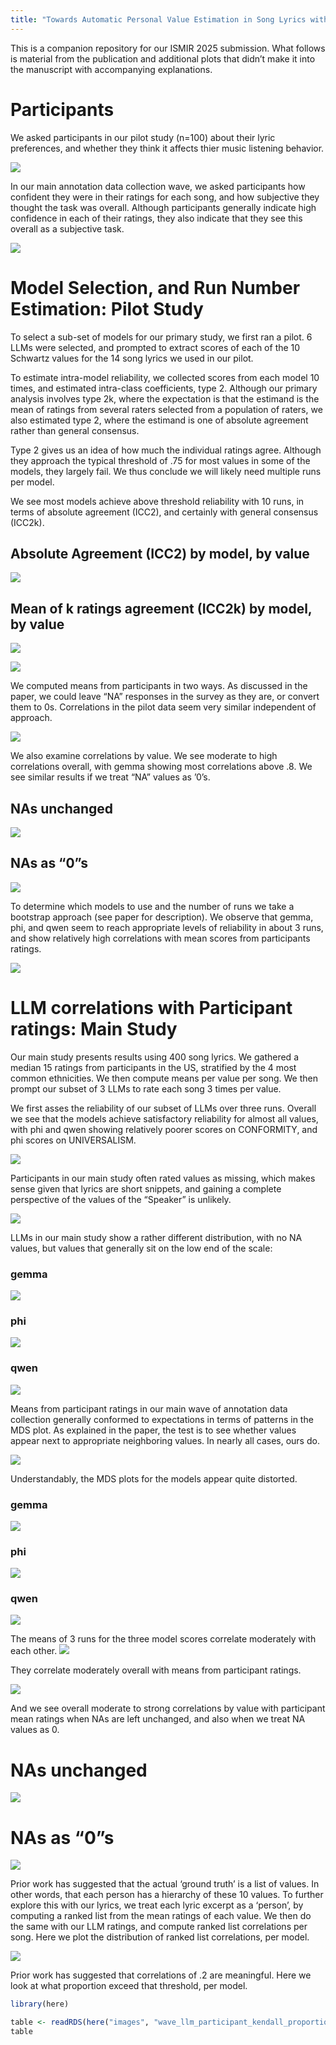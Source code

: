 ```yaml
---
title: "Towards Automatic Personal Value Estimation in Song Lyrics with Large Language Models"
---
```


This is a companion repository for our ISMIR 2025 submission. What follows is material from the publication and additional plots that didn't make it into the manuscript with accompanying explanations. 

# Participants

We asked participants in our pilot study (n=100) about their lyric preferences, and whether they think it affects thier music listening behavior. 

![](images/participant_survey.png){fig-align="center"}

In our main annotation data collection wave, we asked participants how confident they were in their ratings for each song, and how subjective they thought the task was overall. Although participants generally indicate high confidence in each of their ratings, they also indicate that they see this overall as a subjective task. 


![](images/participant_confidence_subjectivity.png){fig-align="center"}






# Model Selection, and Run Number Estimation: Pilot Study

To select a sub-set of models for our primary study, we first ran a pilot. 6 LLMs were selected, and prompted to extract scores of each of the 10 Schwartz values for the 14 song lyrics we used in our pilot. 

To estimate intra-model reliability, we collected scores from each model 10 times, and estimated intra-class coefficients, type 2. Although our primary analysis involves type 2k, where the expectation is that the estimand is the mean of ratings from several raters selected from a population of raters, we also estimated type 2, where the estimand is one of absolute agreement rather than general consensus. 

Type 2 gives us an idea of how much the individual ratings agree. Although they approach the typical threshold of .75 for most values in some of the models, they largely fail. We thus conclude we will likely need multiple runs per model. 

We see most models achieve above threshold reliability with 10 runs, in terms of absolute agreement (ICC2), and certainly with general consensus (ICC2k). 

::: {.panel-tabset}

## Absolute Agreement (ICC2) by model, by value

![](images/pilot_llm_ICC2.png){fig-align="center"}

## Mean of k ratings agreement (ICC2k) by model, by value

![](images/pilot_llm_ICC2k.png){fig-align="center"}

:::

![](images/pilot_llm_overall_cor.png){fig-align="center"}

We computed means from participants in two ways. As discussed in the paper, we could leave "NA" responses in the survey as they are, or convert them to 0s. Correlations in the pilot data seem very similar independent of approach. 

![](images/pilot_llm_participant_overall_cor.png){fig-align="center"}

We also examine correlations by value. We see moderate to high correlations overall, with gemma showing most correlations above .8. We see similar results if we treat “NA” values as ’0’s. 

::: {.panel-tabset}

## NAs unchanged

![](images/pilot_llm_participant_byvalue_cor.png)

## NAs as "0"s


![](images/pilot_llm_participant_0na_byvalue_cor.png)

:::

To determine which models to use and the number of runs we take a bootstrap approach (see paper for description). We observe that gemma, phi, and qwen seem to reach appropriate levels of reliability in about 3 runs, and show relatively high correlations with mean scores from participants ratings. 

![](images/pilot_llm_bootstrap_ICC2k.png)

# LLM correlations with Participant ratings: Main Study

Our main study presents results using 400 song lyrics. We gathered a median 15 ratings from participants in the US, stratified by the 4 most common ethnicities. We then compute means per value per song. We then prompt our subset of 3 LLMs to rate each song 3 times per value. 

We first asses the reliability of our subset of LLMs over three runs. Overall we see that the models achieve satisfactory reliability for almost all values, with phi and qwen showing relatively poorer scores on CONFORMITY, and phi scores on UNIVERSALISM.


![](images/wave_llm_ICC2k.png)



Participants in our main study often rated values as missing, which makes sense given that lyrics are short snippets, and gaining a complete perspective of the values of the "Speaker" is unlikely. 

![](images/wave_participant_rating_distribution.png){fig-align="center"}

LLMs in our main study show a rather different distribution, with no NA values, but values that generally sit on the low end of the scale:

::: {.panel-tabset}
### gemma
![](images/wave_gemma_rating_distribution.png){fig-align="center"}

### phi
![](images/wave_phi_rating_distribution.png){fig-align="center"}

### qwen
![](images/wave_qwen_rating_distribution.png){fig-align="center"}
:::


Means from participant ratings in our main wave of annotation data collection generally conformed to expectations in terms of patterns in the MDS plot. As explained in the paper, the test is to see whether values appear next to appropriate neighboring values. In nearly all cases, ours do. 

![](images/wave_participant_MDS_plot.png)

Understandably, the MDS plots for the models appear quite distorted. 

::: {.panel-tabset}
### gemma
![](images/wave_gemma2:9b_MDS_plot.png){fig-align="center"}

### phi
![](images/wave_phi4_MDS_plot.png){fig-align="center"}

### qwen
![](images/wave_qwen2.5:7b_MDS_plot.png){fig-align="center"}
:::

The means of 3 runs for the three model scores correlate moderately with each other. 
![](images/wave_llm_overall_cor.png)

They correlate moderately overall with means from participant ratings. 

![](images/wave_llm_participant_overall_cor.png)


And we see overall moderate to strong correlations by value with participant mean ratings when NAs are left unchanged, and also when we treat NA values as 0. 

::: {.panel-tabset}

# NAs unchanged

![](images/wave_llm_participant_byvalue_cor.png)

# NAs as "0"s

![](images/wave_llm_participant_0na_byvalue_cor.png)

:::

Prior work has suggested that the actual 'ground truth' is a list of values. In other words, that each person has a hierarchy of these 10 values. To further explore this with our lyrics, we treat each lyric excerpt as a 'person', by computing a ranked list from the mean ratings of each value. We then do the same with our LLM ratings, and compute ranked list correlations per song. Here we plot the distribution of ranked list correlations, per model. 

![](images/wave_llm_participant_overall_kendall.png)

Prior work has suggested that correlations of .2 are meaningful. Here we look at what proportion exceed that threshold, per model. 

```r
library(here)

table <- readRDS(here("images", "wave_llm_participant_kendall_proportion.RDS"))
table
```
